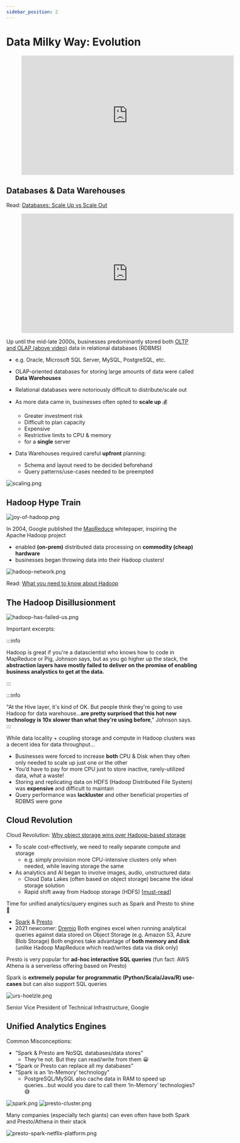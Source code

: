 ```yaml
---
sidebar_position: 2
---
```


# Data Milky Way: Evolution
<div style={{textAlign: 'center'}}>

<figure class="video-container">
    <iframe width="560" height="315" src="https://www.youtube.com/embed/Pf6xfgsVuSI" title="YouTube video player" frameborder="0" allow="accelerometer; autoplay; clipboard-write; encrypted-media; gyroscope; picture-in-picture" allowfullscreen></iframe>
</figure>

</div>

## Databases & Data Warehouses
Read: [Databases: Scale Up vs Scale Out](https://hackernoon.com/database-scaling-horizontal-and-vertical-scaling-85edd2fd9944)

<div style={{textAlign: 'center'}}>

<figure class="video-container">
    <iframe width="560" height="315" src="https://www.youtube.com/embed/-v3PhEtOuxw" title="YouTube video player" frameborder="0" allow="accelerometer; autoplay; clipboard-write; encrypted-media; gyroscope; picture-in-picture" allowfullscreen></iframe>
</figure>

</div>

Up until the mid-late 2000s, businesses predominantly stored both [OLTP and OLAP (above video)](https://www.youtube.com/watch?v=-v3PhEtOuxw&ab_channel=DataCamp) data in relational databases (RDBMS)
* e.g. Oracle, Microsoft SQL Server, MySQL, PostgreSQL, etc.
* OLAP-oriented databases for storing large amounts of data were called **Data Warehouses**
* Relational databases were notoriously difficult to distribute/scale out
* As more data came in, businesses often opted to **scale up** 💰
  * Greater investment risk
  * Difficult to plan capacity
  * Expensive
  * Restrictive limits to CPU & memory
  * for a **single** server

* Data Warehouses required careful **upfront** planning:
  * Schema and layout need to be decided beforehand
  * Query patterns/use-cases needed to be preempted

<div style={{textAlign: 'center'}}>

  ![scaling.png](./assets/scaling.png)

</div>


## Hadoop Hype Train
<div style={{textAlign: 'center'}}>

![joy-of-hadoop.png](./assets/joy-of-hadoop.png)

</div>


In 2004, Google published the [MapReduce](https://www.youtube.com/watch?v=s8EPQpgpWVE&ab_channel=CBTNuggets) whitepaper, inspiring the Apache Hadoop project
* enabled **(on-prem)** distributed data processing on **commodity (cheap) hardware**
* businesses began throwing data into their Hadoop clusters!

<div style={{textAlign: 'center'}}>

![hadoop-network.png](./assets/hadoop-network.png)

Read: [What you need to know about Hadoop](https://www.oreilly.com/content/hadoop-what-you-need-to-know/)

</div>


## The Hadoop Disillusionment
<div style={{textAlign: 'center'}}>

![hadoop-has-failed-us.png](./assets/hadoop-has-failed-us.png)

</div>

Important excerpts:

:::info

Hadoop is great if you're a datascientist who knows how to code in MapReduce or Pig, Johnson says, but as you go higher up the stack, the **abstraction layers have mostly failed to deliver on the promise of enabling business analystics to get at the data.**

:::

:::info

"At the Hive layer, it's kind of OK. But people think they're going to use Hadoop for data warehouse...**are pretty surprised that this hot new technology is 10x slower than what they're using before**," Johnson says.
:::


While data locality + coupling storage and compute in Hadoop clusters was a decent idea for data throughput… 
* Businesses were forced to increase **both** CPU & Disk when they often only needed to
scale up just one or the other
* You’d have to pay for more CPU just to store inactive, rarely-utilized data, what a waste!
* Storing and replicating data on HDFS (Hadoop Distributed File System) was **expensive**
and difficult to maintain
* Query performance was **lackluster** and other beneficial properties of RDBMS were gone

## Cloud Revolution
Cloud Revolution: [Why object storage wins over Hadoop-based storage](https://www.ibm.com/cloud/blog/cutting-cord-separating-data-compute-data-lake-object-storage)
* To scale cost-effectively, we need to really separate compute and storage
  * e.g. simply provision more CPU-intensive clusters only when needed, while leaving storage the same
* As analytics and AI began to involve images, audio, unstructured data:
  * Cloud Data Lakes (often based on object storage) became the ideal storage solution
  * Rapid shift away from Hadoop storage (HDFS) [[must-read](https://blogs.oracle.com/bigdata/post/what-is-object-storage)]

Time for unified analytics/query engines such as Spark and Presto to shine  💫
* [Spark](https://www.oreilly.com/library/view/learning-spark-2nd/9781492050032/ch01.html) & [Presto](https://prestodb.io/overview.html)
* 2021 newcomer: [Dremio](https://www.dremio.com/)
Both engines excel when running analytical queries against data stored on Object Storage (e.g. Amazon S3, Azure Blob Storage)
Both engines take advantage of **both memory and disk** (unlike Hadoop MapReduce which read/writes data via disk only)

Presto is very popular for **ad-hoc interactive SQL queries**
(fun fact: AWS Athena is a serverless offering based on Presto)

Spark is **extremely popular for programmatic (Python/Scala/Java/R)
use-cases** but can also support SQL queries

<div style={{textAlign: 'center'}}>

![urs-hoelzle.png](./assets/urs-hoelzle.png)

Senior Vice President of Technical Infrastructure, Google

</div>

## Unified Analytics Engines

Common Misconceptions:
* “Spark & Presto are NoSQL databases/data stores”
  * They’re not. But they can read/write from them 😀
* “Spark or Presto can replace all my databases”
* “Spark is an ‘In-Memory’ technology”
  * PostgreSQL/MySQL also cache data in RAM to speed up queries...but would you dare to call them ‘In-Memory’ technologies? 😅

<div style={{textAlign: 'center'}}>

![spark.png](./assets/spark.png)
![presto-cluster.png](./assets/presto-cluster.png)

</div>

Many companies (especially tech giants) can even often have both Spark and Presto/Athena in their stack

<div style={{textAlign: 'center'}}>

![presto-spark-netflix-platform.png](./assets/presto-spark-netflix-platform.png)

</div>